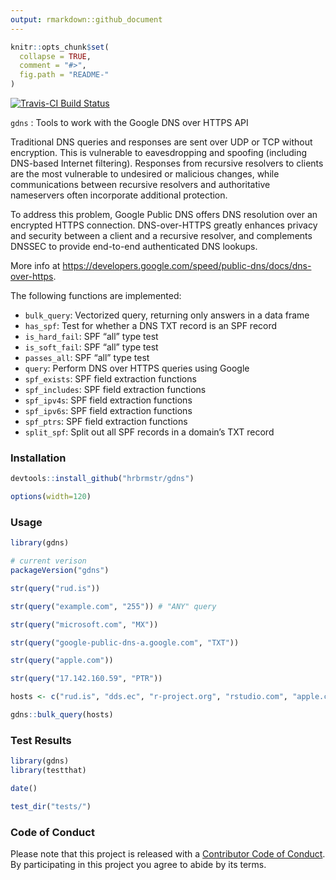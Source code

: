 ```yaml
---
output: rmarkdown::github_document
---
```


<!-- README.md is generated from README.Rmd. Please edit that file -->

```r
knitr::opts_chunk$set(
  collapse = TRUE,
  comment = "#>",
  fig.path = "README-"
)
```
[![Travis-CI Build Status](https://travis-ci.org/hrbrmstr/gdns.svg?branch=master)](https://travis-ci.org/hrbrmstr/gdns)

`gdns` : Tools to work with the Google DNS over HTTPS API

Traditional DNS queries and responses are sent over UDP or TCP without encryption. This is vulnerable to eavesdropping and spoofing (including DNS-based Internet filtering). Responses from recursive resolvers to clients are the most vulnerable to undesired or malicious changes, while communications between recursive resolvers and authoritative nameservers often incorporate additional protection.

To address this problem, Google Public DNS offers DNS resolution over an encrypted HTTPS connection. DNS-over-HTTPS greatly enhances privacy and security between a client and a recursive resolver, and complements DNSSEC to provide end-to-end authenticated DNS lookups.

More info at <https://developers.google.com/speed/public-dns/docs/dns-over-https>.

The following functions are implemented:

- `bulk_query`:	Vectorized query, returning only answers in a data frame
- `has_spf`:	Test for whether a DNS TXT record is an SPF record
- `is_hard_fail`:	SPF "all" type test
- `is_soft_fail`:	SPF "all" type test
- `passes_all`:	SPF "all" type test
- `query`:	Perform DNS over HTTPS queries using Google
- `spf_exists`:	SPF field extraction functions
- `spf_includes`:	SPF field extraction functions
- `spf_ipv4s`:	SPF field extraction functions
- `spf_ipv6s`:	SPF field extraction functions
- `spf_ptrs`:	SPF field extraction functions
- `split_spf`:	Split out all SPF records in a domain's TXT record

### Installation

```r
devtools::install_github("hrbrmstr/gdns")
```

```r
options(width=120)
```

### Usage

```r
library(gdns)

# current verison
packageVersion("gdns")

str(query("rud.is"))

str(query("example.com", "255")) # "ANY" query

str(query("microsoft.com", "MX"))

str(query("google-public-dns-a.google.com", "TXT"))

str(query("apple.com"))

str(query("17.142.160.59", "PTR"))

hosts <- c("rud.is", "dds.ec", "r-project.org", "rstudio.com", "apple.com")

gdns::bulk_query(hosts)
```

### Test Results

```r
library(gdns)
library(testthat)

date()

test_dir("tests/")
```

### Code of Conduct

Please note that this project is released with a [Contributor Code of Conduct](CONDUCT.md). 
By participating in this project you agree to abide by its terms.
